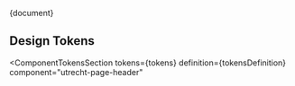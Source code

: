 <!-- @license CC0-1.0 -->


<Meta title="CSS Component/Page Header/README" />

<Description>{document}</Description>

## Design Tokens

<ComponentTokensSection
  tokens={tokens}
  definition={tokensDefinition}
  component="utrecht-page-header"
></ComponentTokensSection>
